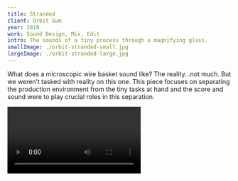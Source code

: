 ```yaml
---
title: Stranded
client: Orbit Gum
year: 2018
work: Sound Design, Mix, Edit
intro: The sounds of a tiny process through a magnifying glass.
smallImage: ./orbit-stranded-small.jpg
largeImage: ./orbit-stranded-large.jpg
---
```


What does a microscopic wire basket sound like? The reality...not much. But we weren’t tasked with reality on this one. This piece focuses on separating the production environment from the tiny tasks at hand and the score and sound were to play crucial roles in this separation.

<Video id="1234567890" title="Video Title" length="1:45" caption="Video description" thumbnail="http://placekitten.com/400/300" />

What does a microscopic wire basket sound like? The reality...not much. But we weren’t tasked with reality on this one. This piece focuses on separating the production environment from the tiny tasks at hand and the score and sound were to play crucial roles in this separation.

<Image src="http://placekitten.com/400/300" alt="Alt text" caption="Caption" />
